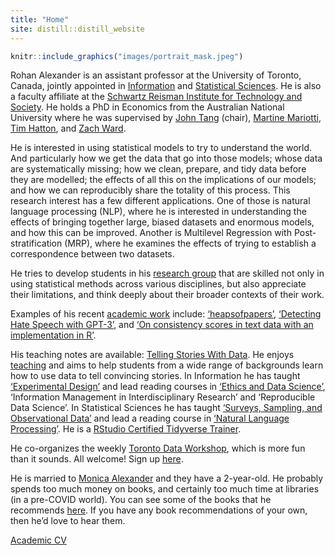 ```yaml
---
title: "Home"
site: distill::distill_website
---
```


<!-- *25 April 2021: If you gather lots of PDFs, CSVs, and similar files from the internet, you might be interested in my R package 'heapsofpapers', available here: https://rohanalexander.github.io/heapsofpapers/.* -->


::: {.floating}

```r
knitr::include_graphics("images/portrait_mask.jpeg")
```

Rohan Alexander is an assistant professor at the University of Toronto, Canada, jointly appointed in [Information](https://ischool.utoronto.ca/profile/rohan-alexander/) and [Statistical Sciences](https://www.statistics.utoronto.ca/people/directories/all-faculty/rohan-alexander). He is also a faculty affiliate at the [Schwartz Reisman Institute for Technology and Society](https://sr-institute.utoronto.ca/). He holds a PhD in Economics from the Australian National University where he was supervised by [John Tang](https://sites.google.com/view/john-tang/home) (chair), [Martine Mariotti](https://researchers.anu.edu.au/researchers/mariotti-m), [Tim Hatton](https://researchers.anu.edu.au/researchers/hatton-tj), and [Zach Ward](https://sites.google.com/site/zachaward/).
:::

He is interested in using statistical models to try to understand the world. And particularly how we get the data that go into those models; whose data are systematically missing; how we clean, prepare, and tidy data before they are modelled; the effects of all this on the implications of our models; and how we can reproducibly share the totality of this process. This research interest has a few different applications. One of those is natural language processing (NLP), where he is interested in understanding the effects of bringing together large, biased datasets and enormous models, and how this can be improved. Another is Multilevel Regression with Post-stratification (MRP), where he examines the effects of trying to establish a correspondence between two datasets. 

He tries to develop students in his [research group](https://rohanalexander.com/group.html) that are skilled not only in using statistical methods across various disciplines, but also appreciate their limitations, and think deeply about their broader contexts of their work.

Examples of his recent [academic work](https://rohanalexander.com/academic.html) include: ['heapsofpapers'](https://rohanalexander.github.io/heapsofpapers/), ['Detecting Hate Speech with GPT-3'](https://arxiv.org/abs/2103.12407), and ['On consistency scores in text data with an implementation in R'](https://arxiv.org/abs/2101.05225).

His teaching notes are available: [Telling Stories With Data](https://www.tellingstorieswithdata.com/). He enjoys [teaching](https://rohanalexander.com/teaching.html) and aims to help students from a wide range of backgrounds learn how to use data to tell convincing stories. In Information he has taught ['Experimental Design'](https://rohanalexander.com/inf2178.html) and lead reading courses in ['Ethics and Data Science'](https://rohanalexander.com/reading_course-ethics.html), 'Information Management in Interdisciplinary Research' and 'Reproducible Data Science'. In Statistical Sciences he has taught ['Surveys, Sampling, and Observational Data'](https://rohanalexander.com/sta304.html) and lead a reading course in ['Natural Language Processing'](https://rohanalexander.com/reading_course-nlp.html). He is a [RStudio Certified Tidyverse Trainer](https://education.rstudio.com/trainers).

He co-organizes the weekly [Toronto Data Workshop](https://rohanalexander.com/toronto_data_workshop.html), which is more fun than it sounds. All welcome! Sign up [here](https://forms.gle/sXbEixoa1iJR4Q7A8).

<!-- I am organizing a conference on reproducibility in applied statistics that will be held via Zoom on Thursday and Friday 25-26 February 2021. You can learn more [here](https://rohanalexander.com/reproducibility.html).  -->

<!-- With [Lauren Kennedy](https://jazzystats.com/) at Monash University, I co-organize a weekly MRP Reading Group. Please [get in touch](mailto:rohan.alexander@utoronto.ca) if you'd like to attend. -->

<!-- Based on my academic research I run a political poll in Australia: [Petit Poll](https://petitpoll.com). This combines non-representative polling data that we gather ourselves with a hierarchical Bayesian model to cheaply deliver meaningful Australian political polling. -->

He is married to [Monica Alexander](https://www.monicaalexander.com) and they have a 2-year-old. He probably spends too much money on books, and certainly too much time at libraries (in a pre-COVID world). You can see some of the books that he recommends [here](https://rohanalexander.com/bookshelf.html). If you have any book recommendations of your own, then he'd love to hear them.

[Academic CV](pdfs/cv-academic-Rohan_Alexander.pdf)  
<!-- [Professional CV](pdfs/cv-professional-RohanAlexander.pdf) -->
